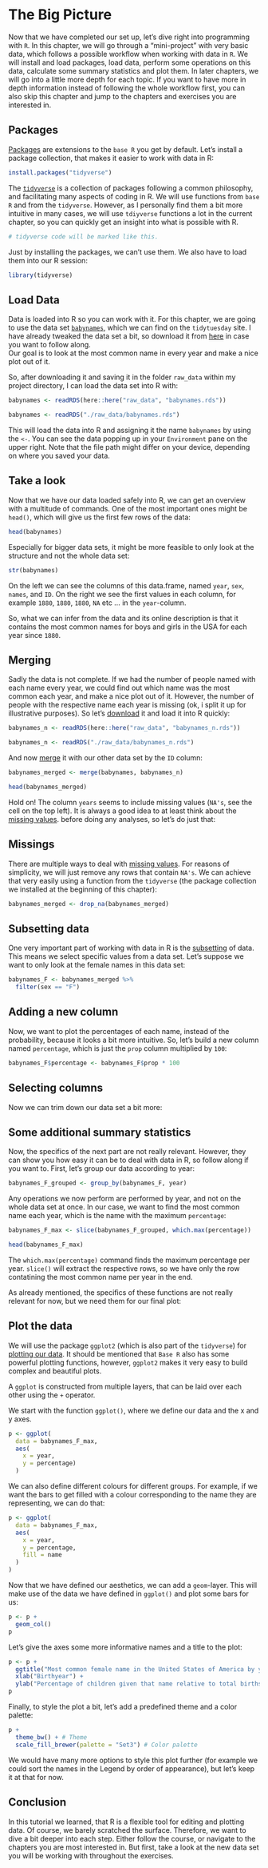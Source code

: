 # The Big Picture

Now that we have completed our set up, let's dive right into programming with `R`. In this chapter, we will go through a "mini-project" with very basic data, which follows a possible workflow when working with data in `R`. We will install and load packages, load data, perform some operations on this data, calculate some summary statistics and plot them. In later chapters, we will go into a little more depth for each topic. If you want to have more in depth information instead of following the whole workflow first, you can also skip this chapter and jump to the chapters and exercises you are interested in.

## Packages

[Packages](packages.qmd) are extensions to the `base R` you get by default. Let's install a package collection, that makes it easier to work with data in R:

```r
install.packages("tidyverse")
```

The [`tidyverse`](../basics/tidyverse.qmd) is a collection of packages following a common philosophy, and facilitating many aspects of coding in R. We will use functions from `base R` and from the `tidyverse`. However, as I personally find them a bit more intuitive in many cases, we will use `tdiyverse` functions a lot in the current chapter, so you can quickly get an insight into what is possible with R.

::: tidy
```r
# tidyverse code will be marked like this.
```
:::

Just by installing the packages, we can't use them. We also have to load them into our R session:

```r
library(tidyverse)
```

## Load Data

Data is loaded into R so you can work with it. For this chapter, we are going to use the data set [`babynames`](https://github.com/rfordatascience/tidytuesday/blob/master/data/2022/2022-03-22/readme.md), which we can find on the `tidytuesday` site. I have already tweaked the data set a bit, so download it from [here](https://github.com/nickhaf/r_tutorial/tree/main/raw_data) in case you want to follow along.\
Our goal is to look at the most common name in every year and make a nice plot out of it.

So, after downloading it and saving it in the folder `raw_data` within my project directory, I can load the data set into R with:

```r
babynames <- readRDS(here::here("raw_data", "babynames.rds"))
```

```r
babynames <- readRDS("./raw_data/babynames.rds")
```

This will load the data into R and assigning it the name `babynames` by using the `<-`. You can see the data popping up in your `Environment` pane on the upper right. Note that the file path might differ on your device, depending on where you saved your data.

## Take a look

Now that we have our data loaded safely into R, we can get an overview with a multitude of commands. One of the most important ones might be `head()`, which will give us the first few rows of the data:

```r
head(babynames)
```

Especially for bigger data sets, it might be more feasible to only look at the structure and not the whole data set:

```r
str(babynames)
```

On the left we can see the columns of this data.frame, named `year`, `sex`, `names`, and `ID`. On the right we see the first values in each column, for example `1880`, `1880`, `1880`, `NA` etc ... in the `year`-column.

So, what we can infer from the data and its online description is that it contains the most common names for boys and girls in the USA for each year since `1880`.

## Merging

Sadly the data is not complete. If we had the number of people named with each name every year, we could find out which name was the most common each year, and make a nice plot out of it. However, the number of people with the respective name each year is missing (ok, i split it up for illustrative purposes). So let's [download](https://github.com/nickhaf/r_tutorial/tree/main/raw_data) it and load it into R quickly:

```r
babynames_n <- readRDS(here::here("raw_data", "babynames_n.rds"))
```

```r
babynames_n <- readRDS("./raw_data/babynames_n.rds")
```

And now [merge](manipulation.qmd#Merging) it with our other data set by the `ID` column:

```r
babynames_merged <- merge(babynames, babynames_n)

head(babynames_merged)
```

Hold on! The column `years` seems to include missing values (`NA's`, see the cell on the top left). It is always a good idea to at least think about the [missing values](../missings/missings.qmd). before doing any analyses, so let's do just that:

## Missings

There are multiple ways to deal with [missing values](../missings/missings.qmd). For reasons of simplicity, we will just remove any rows that contain `NA's`. We can achieve that very easily using a function from the `tidyverse` (the package collection we installed at the beginning of this chapter):

::: tidy
```r
babynames_merged <- drop_na(babynames_merged)
```
:::

## Subsetting data

One very important part of working with data in R is the [subsetting](subsetting.qmd) of data. This means we select specific values from a data set. Let's suppose we want to only look at the female names in this data set:

::: tidy
```r
babynames_F <- babynames_merged %>%
  filter(sex == "F")
```
:::

## Adding a new column

Now, we want to plot the percentages of each name, instead of the probability, because it looks a bit more intuitive. So, let's build a new column named `percentage`, which is just the `prop` column multiplied by `100`:

```r
babynames_F$percentage <- babynames_F$prop * 100
```

## Selecting columns

Now we can trim down our data set a bit more:

## Some additional summary statistics

Now, the specifics of the next part are not really relevant. However, they can show you how easy it can be to deal with data in R, so follow along if you want to. First, let's group our data according to year:

::: tidy
```r
babynames_F_grouped <- group_by(babynames_F, year)
```
:::

Any operations we now perform are performed by year, and not on the whole data set at once. In our case, we want to find the most common name each year, which is the name with the maximum `percentage`:

::: tidy
```r
babynames_F_max <- slice(babynames_F_grouped, which.max(percentage))

head(babynames_F_max)
```
:::

The `which.max(percentage)` command finds the maximum percentage per year. `slice()` will extract the respective rows, so we have only the row contatining the most common name per year in the end.

As already mentioned, the specifics of these functions are not really relevant for now, but we need them for our final plot:

## Plot the data

We will use the package `ggplot2` (which is also part of the `tidyverse`) for [plotting our data](../plotting/plotting.qmd). It should be mentioned that `Base R` also has some powerful plotting functions, however, `ggplot2` makes it very easy to build complex and beautiful plots.

A `ggplot` is constructed from multiple layers, that can be laid over each other using the `+` operator.

We start with the function `ggplot()`, where we define our data and the x and y axes.

::: tidy
```r
p <- ggplot(
  data = babynames_F_max,
  aes(
    x = year,
    y = percentage)
  )
```

We can also define different colours for different groups. For example, if we want the bars to get filled with a colour corresponding to the name they are representing, we can do that:

```r
p <- ggplot(
  data = babynames_F_max,
  aes(
    x = year,
    y = percentage,
    fill = name
  )
)
```

Now that we have defined our aesthetics, we can add a `geom`-layer. This will make use of the data we have defined in `ggplot()` and plot some bars for us:

```r
p <- p +
  geom_col()
p
```

Let's give the axes some more informative names and a title to the plot:

```r
p <- p +
  ggtitle("Most common female name in the United States of America by year") +
  xlab("Birthyear") +
  ylab("Percentage of children given that name relative to total births")
p
```

Finally, to style the plot a bit, let's add a predefined theme and a color palette:

```r
p +
  theme_bw() + # Theme
  scale_fill_brewer(palette = "Set3") # Color palette

```
:::

We would have many more options to style this plot further (for example we could sort the names in the Legend by order of appearance), but let's keep it at that for now.

## Conclusion

In this tutorial we learned, that R is a flexible tool for editing and plotting data. Of course, we barely scratched the surface. Therefore, we want to dive a bit deeper into each step. Either follow the course, or navigate to the chapters you are most interested in. But first, take a look at the new data set you will be working with throughout the exercises.

